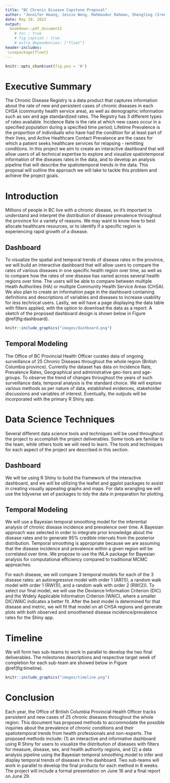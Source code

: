 ```yaml
---
title: "BC Chronic Disease Capstone Proposal"
author: "Jennifer Hoang, Jessie Wong, Mahmoodur Rahman, Shengting (Irene) Yan"
date: May 10, 2022
output: 
  bookdown::pdf_document2
    # toc : true
    # fig_caption : true
    # extra_dependencies: ["float"]
header-includes:
 \usepackage{float}
---
```


```r
knitr::opts_chunk$set(fig.pos = 'H')
```
\newpage

# Executive Summary 
The Chronic Disease Registry is a data product that captures information about the rate of new and persistent cases of chronic diseases in each CHSA (community health service area),
as well as demographic information such as sex and age standardized rates.
The Registry has 3 different types of rates available.
Incidence Rate is the rate at which new cases occur in a specified population during a specified time period;
Lifetime Prevalence is the proportion of individuals who have had the condition for at least part of their lives, 
and Active Healthcare Contact Prevalence are the cases for which a patient seeks healthcare services for relapsing - remitting conditions. 
In this project we aim to create an interactive dashboard that will allow users of all technical expertise to explore and visualize spatiotemporal information of the diseases rates in the data,
and to develop an analysis pipeline that will describe the spatiotemporal trends in the data. 
This proposal will outline the approach we will take to tackle this problem and achieve the project goals.

\newpage

# Introduction 
Millions of people in BC live with a chronic disease, so it's important to understand and interpret the distribution of disease prevalence throughout the province for a variety of reasons. 
We may want to know how to best allocate healthcare resources, or to identify if a specific region is experiencing rapid growth of a disease. 

## Dashboard
To visualize the spatial and temporal trends of disease rates in the province, we will build an interactive dashboard that will allow users to compare the  rates of various diseases in one specific health region over time,
as well as to compare how the rates of one disease has varied across several health regions over time.
The users will be able to compare between multiple Heath Authorities (HA) or multiple Community Health Service Areas (CHSA).
We also plan to create an information page in the dashboard containing definitions and descriptions of variables and diseases to increase usability for less technical users. 
Lastly, we will have a page displaying the data table with filters applied, with the option to download the data as a report. A sketch of the proposed dashboard design is shown below in Figure \@ref(fig:dashboard).

``` r
knitr::include_graphics("images/dashboard.png")
```

## Temporal Modeling
The Office of BC Provincial Health Officer curates data of ongoing surveillance of 25 Chronic Diseases throughout the whole region (British Columbia province). Currently the dataset has data on Incidence Rate, Prevalence Rates, Geographical and administrative geo-tiers and age-groups. To observe the trend of changes throughout the years of such surveillance data, temporal analysis is the standard choice. We will explore various methods as per nature of data, established evidences, stakeholder discussions and variables of interest. Eventually, the outputs will be incorporated with the primary R Shiny app. 

# Data Science Techniques
Several different data science tools and techniques will be used throughout the project to accomplish the project deliverables. 
Some tools are familiar to the team, while others tools we will need to learn. The tools and techniques for each aspect of the project are described in this section.

## Dashboard
We will be using R Shiny to build the framework of the interactive dashboard, and we will be utilizing the leaflet and ggplot packages to assist in creating visually appealing graphs and maps. 
For data wrangling we will use the tidyverse set of packages to tidy the data in preparation for plotting.    

## Temporal Modeling
We will use a Bayesian temporal smoothing model for the inferential analysis of chronic disease incidence and prevalence over time. A Bayesian approach was selected in order to integrate prior knowledge about the disease rates and to generate 95% credible intervals from the posterior distribution. Temporal smoothing is appropriate because we are assuming that the disease incidence and prevalence within a given region will be correlated over time. We propose to use the INLA package for Bayesian analysis for computational efficiency compared to traditional MCMC approaches.

For each disease, we will compare 3 temporal models for each of the 3 disease rates: an autoregressive model with order 1 (AR(1)), a random walk model with order 1 (RW(1)), and a random walk with order 2 (RW(2)). To select our final model, we will use the Deviance Information Criterion (DIC) and the Widely Applicable Information Criterion (WAIC), where a smaller DIC/WAIC indicates a better fit. After the best model is determined for that disease and metric, we will fit that model on all CHSA regions and generate plots with both observed and smoothened disease incidence/prevalence rates for the Shiny app.


# Timeline

We will form two sub-teams to work in parallel to develop the two final deliverables. The milestones descriptions and respective target week of completion for each sub-team are showed below in Figure  \@ref(fig:timeline).

``` r
knitr::include_graphics("images/timeline.png")
```

# Conclusion
Each year, the Office of British Columbia Provincial Health Officer tracks persistent and new cases of 25 chronic diseases throughout the whole region. This document has proposed methods to accommodate the possible inquiries about the prevalence of chronic conditions and their spatiotemporal trends from health professionals and non-experts. The proposed methods include: (1) an interactive and informative dashboard using R Shiny for users to visualize the distribution of diseases with filters for measure, disease, sex, and health authority regions, and (2) a data analysis pipeline using the Bayesian temporal smoothing model to infer and display temporal trends of diseases in the dashboard. Two sub-teams will work in parallel to develop the final products for each method in 8 weeks. The project will include a formal presentation on June 16 and a final report on June 29.